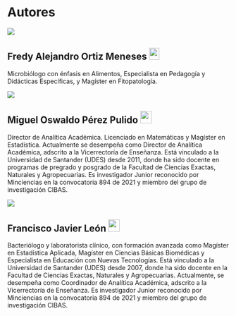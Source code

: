 # Autores {.unnumbered}

::: callout-tip
![](images/Autores/FAOM.png)

## Fredy Alejandro Ortiz Meneses ![](images/Logos/orcid.png){width="23" height="27"}

Microbiólogo con énfasis en Alimentos, Especialista en Pedagogía y Didácticas Específicas, y Magíster en Fitopatología.
:::

::: callout-tip
![](images/Autores/MOPP.jpg)

## Miguel Oswaldo Pérez Pulido ![](images/Logos/orcid.png){width="26" height="28"}

Director de Analítica Académica. Licenciado en Matemáticas y Magíster en Estadística. Actualmente se desempeña como Director de Analítica Académica, adscrito a la Vicerrectoría de Enseñanza. Está vinculado a la Universidad de Santander (UDES) desde 2011, donde ha sido docente en programas de pregrado y posgrado de la Facultad de Ciencias Exactas, Naturales y Agropecuarias. Es investigador Junior reconocido por Minciencias en la convocatoria 894 de 2021 y miembro del grupo de investigación CIBAS.
:::

::: callout-tip
![](images/Autores/FJL.jpg)

## Francisco Javier León ![](images/Logos/orcid.png){width="26" height="28"}

Bacteriólogo y laboratorista clínico, con formación avanzada como Magíster en Estadística Aplicada, Magíster en Ciencias Básicas Biomédicas y Especialista en Educación con Nuevas Tecnologías. Está vinculado a la Universidad de Santander (UDES) desde 2007, donde ha sido docente en la Facultad de Ciencias Exactas, Naturales y Agropecuarias. Actualmente, se desempeña como Coordinador de Analítica Académica, adscrito a la Vicerrectoría de Enseñanza. Es investigador Junior reconocido por Minciencias en la convocatoria 894 de 2021 y miembro del grupo de investigación CIBAS.
:::
